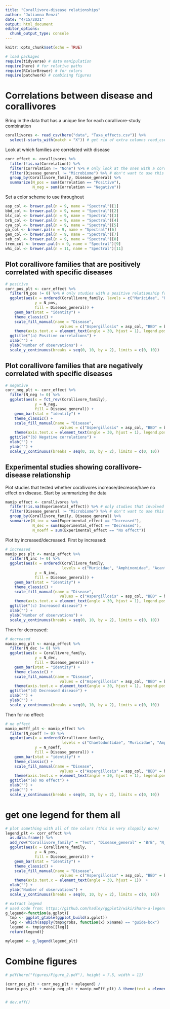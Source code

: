 ```yaml
---
title: "Corallivore-disease relationships"
author: "Julianna Renzi"
date: "4/15/2021"
output: html_document
editor_options: 
  chunk_output_type: console
---
```


```r
knitr::opts_chunk$set(echo = TRUE)

# load packages
require(tidyverse) # data manipulation
require(here) # for relative paths
require(RColorBrewer) # for colors
require(patchwork) # combining figures
```

# Correlations between disease and corallivores

Bring in the data that has a unique line for each corallivore-study combination

```r
corallivores <- read_csv(here("data", "Taxa_effects.csv")) %>% 
  select(-starts_with(match = "X")) # get rid of extra columns read_csv can bring in
```

Look at which families are correlated with disease

```r
corr_effect <- corallivores %>% 
  filter(!is.na(Correlation)) %>% 
  filter(Correlation != "None") %>% # only look at the ones with a correlation
  filter(Disease_general != "Microbiome") %>% # don't want to use this because it's too general
  group_by(Corallivore_family, Disease_general) %>% 
  summarize(N_pos = sum(Correlation == "Positive"),
            N_neg = sum(Correlation == "Negative")) 

```

Set a color scheme to use throughout

```r
asp_col <- brewer.pal(n = 9, name = "Spectral")[1]
bbd_col <- brewer.pal(n = 9, name = "Spectral")[2]
blc_col <- brewer.pal(n = 9, name = "Spectral")[3]
brb_col <- brewer.pal(n = 9, name = "Spectral")[4]
cya_col <- brewer.pal(n = 9, name = "Spectral")[5]
ga_col <- brewer.pal(n = 9, name = "Spectral")[6]
gen_col <- brewer.pal(n = 9, name = "Spectral")[7]
seb_col <- brewer.pal(n = 9, name = "Spectral")[8]
trem_col <- brewer.pal(n = 9, name = "Spectral")[9]
whi_col <- brewer.pal(n = 11, name = "Spectral")[11]

```


## Plot corallivore families that are positively correlated with specific diseases

```r
# positive
corr_pos_plt <- corr_effect %>% 
  filter(N_pos != 0) %>% # only studies with a positive relationship found
  ggplot(aes(x = ordered(Corallivore_family, levels = c("Muricidae", "Pomacentridae", "Amphinomidae", "Chaetodontidae", "Ovulidae", "Xanthidae", "Cryptochiridae", "Scaridae")), 
             y = N_pos, 
             fill = Disease_general)) +
    geom_bar(stat = "identity") +
    theme_classic() +
    scale_fill_manual(name = "Disease",
                        values = c("Aspergillosis" = asp_col, "BBD" = bbd_col, "Bleaching" = blc_col, "Cyanobacterial" = cya_col, "GA" = ga_col, "General" = gen_col, "SEB" = seb_col, "Trematodiasis" = trem_col, "White" = whi_col, "BrB" = brb_col)) +
    theme(axis.text.x = element_text(angle = 30, hjust = 1), legend.position = "none")  +
  ggtitle("(a) Positive correlations") +
  xlab("") +
  ylab("Number of observations") +
  scale_y_continuous(breaks = seq(0, 10, by = 2), limits = c(0, 10))
```


## Plot corallivore families that are negatively correlated with specific diseases

```r
# negative
corr_neg_plt <- corr_effect %>% 
  filter(N_neg != 0) %>% 
  ggplot(aes(x = fct_rev(Corallivore_family), 
             y = N_neg, 
             fill = Disease_general)) +
    geom_bar(stat = "identity") +
    theme_classic() +
    scale_fill_manual(name = "Disease",
                        values = c("Aspergillosis" = asp_col, "BBD" = bbd_col, "Bleaching" = blc_col, "Cyanobacterial" = cya_col, "GA" = ga_col, "General" = gen_col, "SEB" = seb_col, "Trematodiasis" = trem_col, "White" = whi_col, "BrB" = brb_col)) +
    theme(axis.text.x = element_text(angle = 30, hjust = 1), legend.position = "none")  +
  ggtitle("(b) Negative correlations") +
  xlab("") +
  ylab("") +
  scale_y_continuous(breaks = seq(0, 10, by = 2), limits = c(0, 10))
```

## Experimental studies showing corallivore-disease relationship

Plot studies that tested whether corallivores increase/decrease/have no effect on disease. Start by summarizing the data

```r
manip_effect <- corallivores %>% 
  filter(!is.na(Experimental_effect)) %>% # only studies that involved an experiment
  filter(Disease_general != "Microbiome") %>% # don't want to use this because it's too general
  group_by(Corallivore_family, Disease_general) %>% 
  summarize(N_inc = sum(Experimental_effect == "Increased"),
            N_dec = sum(Experimental_effect == "Decreased"),
            N_noeff = sum(Experimental_effect == "No effect")) 
```

Plot by increased/decreased. First by increased:

```r
# increased
manip_pos_plt <- manip_effect %>% 
  filter(N_inc != 0) %>% 
  ggplot(aes(x = ordered(Corallivore_family, 
                         levels = c("Muricidae", "Amphinomidae", "Acanthasteridae", "Cryptochiridae", "Trinchesiidae", "Chaetodontidae")), 
             y = N_inc, 
             fill = Disease_general)) +
    geom_bar(stat = "identity") +
    theme_classic() +
    scale_fill_manual(name = "Disease",
                        values = c("Aspergillosis" = asp_col, "BBD" = bbd_col, "Bleaching" = blc_col, "Cyanobacterial" = cya_col, "GA" = ga_col, "General" = gen_col, "SEB" = seb_col, "Trematodiasis" = trem_col, "White" = whi_col, "BrB" = brb_col)) +
    theme(axis.text.x = element_text(angle = 30, hjust = 1), legend.position = "none")  +
  ggtitle("(c) Increased disease") +
  xlab("") +
  ylab("Number of observations") +
  scale_y_continuous(breaks = seq(0, 10, by = 2), limits = c(0, 10))

```

Then for decreased:

```r
# decreased
manip_neg_plt <- manip_effect %>% 
  filter(N_dec != 0) %>% 
  ggplot(aes(x = Corallivore_family, 
             y = N_dec, 
             fill = Disease_general)) +
    geom_bar(stat = "identity") +
    theme_classic() +
    scale_fill_manual(name = "Disease",
                        values = c("Aspergillosis" = asp_col, "BBD" = bbd_col, "Bleaching" = blc_col, "Cyanobacterial" = cya_col, "GA" = ga_col, "General" = gen_col, "SEB" = seb_col, "Trematodiasis" = trem_col, "White" = whi_col, "BrB" = brb_col)) +
    theme(axis.text.x = element_text(angle = 30, hjust = 1), legend.position = "none")  +
  ggtitle("(d) Decreased disease") +
  xlab("") +
  ylab("") +
  scale_y_continuous(breaks = seq(0, 10, by = 2), limits = c(0, 10))
```

Then for no effect:

```r
# no effect
manip_noEff_plt <- manip_effect %>% 
  filter(N_noeff != 0) %>% 
  ggplot(aes(x = ordered(Corallivore_family,
                         levels = c("Chaetodontidae", "Muricidae", "Amphinomidae", "Pomacentridae")), 
             y = N_noeff, 
             fill = Disease_general)) +
    geom_bar(stat = "identity") +
    theme_classic() +
    scale_fill_manual(name = "Disease",
                        values = c("Aspergillosis" = asp_col, "BBD" = bbd_col, "Bleaching" = blc_col, "Cyanobacterial" = cya_col, "GA" = ga_col, "General" = gen_col, "SEB" = seb_col, "Trematodiasis" = trem_col, "White" = whi_col, "BrB" = brb_col)) +
    theme(axis.text.x = element_text(angle = 30, hjust = 1), legend.position = "none")  +
  ggtitle("(e) No effect") +
  xlab("") +
  ylab("") +
  scale_y_continuous(breaks = seq(0, 10, by = 2), limits = c(0, 10))
```

# get one legend for them all

```r
# plot something with all of the colors (this is very sloppily done)
legend_plt <- corr_effect %>% 
  as.data.frame() %>% 
  add_row("Corallivore_family" = "Test", "Disease_general" = "BrB", "N_pos" = 8, "N_neg" = 8) %>% 
  ggplot(aes(x = Corallivore_family, 
             y = N_pos, 
             fill = Disease_general)) +
    geom_bar(stat = "identity") +
    theme_classic() +
    scale_fill_manual(name = "Disease",
                        values = c("Aspergillosis" = asp_col, "BBD" = bbd_col, "Bleaching" = blc_col, "Cyanobacterial" = cya_col, "GA" = ga_col, "General" = gen_col, "SEB" = seb_col, "Trematodiasis" = trem_col, "White" = whi_col, "BrB" = brb_col)) +
    theme(axis.text.x = element_text(angle = 30, hjust = 1))  +
  xlab("") +
  ylab("Number of observations") +
  scale_y_continuous(breaks = seq(0, 10, by = 2), limits = c(0, 10))

# extract legend
# used code from: https://github.com/hadley/ggplot2/wiki/Share-a-legend-between-two-ggplot2-graphs
g_legend<-function(a.gplot){
  tmp <- ggplot_gtable(ggplot_build(a.gplot))
  leg <- which(sapply(tmp$grobs, function(x) x$name) == "guide-box")
  legend <- tmp$grobs[[leg]]
  return(legend)}

mylegend <- g_legend(legend_plt)
```

# Combine figures

```r
# pdf(here("figures/Figure_2.pdf"), height = 7.5, width = 11)

(corr_pos_plt + corr_neg_plt + mylegend) /
(manip_pos_plt + manip_neg_plt + manip_noEff_plt) & theme(text = element_text(size = 18), plot.title = element_text(size = 18))        


# dev.off()
```



